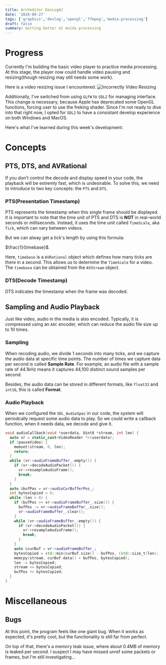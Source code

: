 ```yaml
---
title: ArcVeditor DevLog#2
date: '2024-09-27'
tags: ['graphics','devlog','opengl','ffmpeg','media-processing']
draft: false
summary: Getting better at meida processing
---
```


# Progress

Currently I'm building the basic video player to practice media processing.
At this stage, the player now could handle video pausing and resizing(though resizing may still needs some work).

Here is a video resizing issue I encountered.
![Incorrectly Video Resizing](/static/images/devlog/incorrect-resize.png)


Additionally, I've switched from using `GLFW` to `SDL2` for managing interface.
This change is necessary, because Apple has deprecated some OpenGL functions, forcing user
to use the freking shader. Since I'm not ready to dive into that right now,
I opted for `SDL2` to have a consistant develop experience on both Windows and MacOS.

Here's what I've learned during this week's development:

# Concepts

## PTS, DTS, and AVRational

If you don't control the decode and display speed in your code, the playback will be extremly fast,
which is undesirable. To solve this, we need to
introduce to two key concepts: the `PTS` and `DTS`.

### PTS(Presentation Timestamp)

PTS represents the timestamp when this single frame should be displayed.
It is important to note that the time unit of PTS and DTS is **NOT** 
in real-world seconds or milliseconds. Instead, it uses the time unit called
`TimeScale`, aka `Tick`, which can vary between videos.

But we can alway get a tick's length by using this formula:

 $\frac{1}{timebase}$.


Here, `timebase` is a `AVRational` object which defines how many ticks are there in a second.
This allows us to determine the `TimeScale` for a video. The `timebase` can be obtained from the `AVStream` object.

### DTS(Decode Timestamp)
DTS indicates the timestamp when the frame was decoded. 


## Sampling and Audio Playback

Just like video, audio in the media is also encoded. Typically, 
it is compressed using an `AAC` encoder, which can reduce the audio file
size up to 10 times.

### Sampling

When recoding audio, we divide 1 seconds into many ticks, and we capture the audio data
at specific time points. The number of times we capture data per second is called **Sample Rate**.
For example, an audio file with a sample rate of 44.1kHz means it captures 44,100 distinct sound samples per second.

Besides, the audio data can be stored in different formats, like `float32` and `int16`,
this is called **Format**.

### Audio Playback

When we configured the `SDL_AudioSpec` in our code, the system will periodcally request some audio data to play. So we could write a callback function,
when it needs data, we decode and give it.

```cpp
void audioCallback(void *userdata, Uint8 *stream, int len) {
  auto vr = static_cast<VideoReader *>(userdata);
  if (pauseVideo) {
    memset(stream, 0, len);
    return;
  }
  while (vr->audioFrameBuffer_.empty()) {
    if (vr->decodeAudioPacket()) {
      vr->resampleAudioFrame();
      break;
    }
  }
  auto &bufPos = vr->audioCurBufferPos_;
  int bytesCopied = 0;
  while (len > 0) {
    if (bufPos >= vr->audioFrameBuffer_.size()) {
      bufPos -= vr->audioFrameBuffer_.size();
      vr->audioFrameBuffer_.clear();
    }
    while (vr->audioFrameBuffer_.empty()) {
      if (vr->decodeAudioPacket()) {
        vr->resampleAudioFrame();
        break;
      }
    }
    auto &curBuf = vr->audioFrameBuffer_;
    bytesCopied = std::min(curBuf.size() - bufPos, (std::size_t)len);
    memcpy(stream, curBuf.data() + bufPos, bytesCopied);
    len -= bytesCopied;
    stream += bytesCopied;
    bufPos += bytesCopied;
  }
}
```

# Miscellaneous

## Bugs
At this point, the program feels like one giant bug. When it works as expected, it's pretty cool, but the functionality is still far from perfect.


On top of that, there's a memory leak issue, where about 0.4MB of memory is leaked per second. I suspect I may have missed unref some packets or frames, but I'm still investigating…

